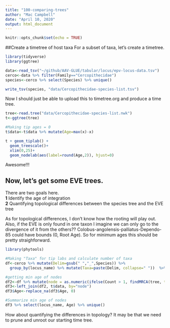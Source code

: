 ```yaml
---
title: "100-comparing-trees"
author: "Mac Campbell"
date: "April 10, 2020"
output: html_document
---
```


```r
knitr::opts_chunk$set(echo = TRUE)
```

##Create a timetree of host taxa
For a subset of taxa, let's create a timetree.
```r
library(tidyverse)
library(ggtree)

data<-read_tsv("~/github/AAV-GLUE/tabular/locus/epv-locus-data.tsv")
cerco<-data %>% filter(Family=="Cercopithecidae")
species<-cerco %>% select(Species) %>% unique()

write_tsv(species, "data/Cercopithecidae-species-list.tsv")
```

Now I should just be able to upload this to timetree.org and produce a time tree.
```r
tree<-read.tree("data/Cercopithecidae-species-list.nwk")
t<-ggtree(tree)

#Making tip ages = 0 
t$data<-t$data %>% mutate(Age=max(x)-x)

t + geom_tiplab() +
  geom_treescale()+
  xlim(0,25)+
  geom_nodelab(aes(label=round(Age,2)), hjust=0)
```

Awesome!!!

## Now, let's get some EVE trees.
There are two goals here.    
__1__ Identify the age of integration      
__2__ Quantifying topological differences between the species tree and the EVE tree    

As for topological differences, I don't know how the rooting will play out. Also, if the EVE is only found in one taxon I imagine we can only go to the divergence of it from the others?? Colobus-angolensis-palliatus-Dependo-85 could have bounds (0, Root Age). So for minimum ages this should be pretty straighforward.

```r
library(phytools)

#Making "Taxa" for tip labs and calculate number of taxa
df<-cerco %>% mutate(Delim=gsub(" ","_",Species)) %>%
  group_by(locus_name) %>% mutate(Taxa=paste(Delim, collapse=" "))  %>% mutate(Count=n())

#getting min age of nodes
df2<-df %>% mutate(node = as.numeric(ifelse(Count > 1, findMRCA(tree, tips=strsplit(Taxa, " ")[[1]]), NA)))
df3<-left_join(df2, t$data, by="node")
df3$Age<-replace_na(df3$Age, 0)

#Summarize min age of nodes
df3 %>% select(locus_name, Age) %>% unique()
```

How about quantifying the differences in topology? It may be that we need to prune and unroot our starting time tree.